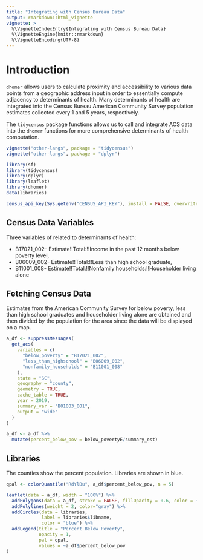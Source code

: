 ```yaml
---
title: "Integrating with Census Bureau Data"
output: rmarkdown::html_vignette
vignette: >
  %\VignetteIndexEntry{Integrating with Census Bureau Data}
  %\VignetteEngine{knitr::rmarkdown}
  %\VignetteEncoding{UTF-8}
---
```

# Introduction


`dhomer` allows users to calculate proximity and accessibility to various data points from a geographic address input in order to essentially
compute adjacency to determinants of health. Many determinants of health are integrated into the Census Bureau American Community Survey
population estimates collected every 1 and 5 years, respectively.


The `tidycensus` package functions allows us to call and integrate ACS data into the
`dhomer` functions for more comprehensive determinants of health computation.

```r


vignette("other-langs", package = "tidycensus")
vignette("other-langs", package = "dplyr")

```



```r
library(sf)
library(tidycensus)
library(dplyr)
library(leaflet)
library(dhomer)
data(libraries)

census_api_key(Sys.getenv("CENSUS_API_KEY"), install = FALSE, overwrite = FALSE)
```

## Census Data Variables

Three variables of related to determinants of health: 

* B17021_002- Estimate!!Total:!!Income in the past 12 months below poverty level, 
* B06009_002- Estimate!!Total:!!Less than high school graduate, 
* B11001_008- Estimate!!Total:!!Nonfamily households:!!Householder living alone


## Fetching Census Data

Estimates from the American Community Survey for below poverty, less than high school graduates and householder living alone are obtained and then divided by the population for the area since the data will be displayed on a map.

```r
a_df <- suppressMessages(
  get_acs(
    variables = c(
      "below_poverty" = "B17021_002",
      "less_than_highschool" = "B06009_002",
      "nonfamily_households" = "B11001_008"
    ),
    state = "SC",
    geography = "county",
    geometry = TRUE,
    cache_table = TRUE,
    year = 2019,
    summary_var = "B01003_001",
    output = "wide"
  )
)

a_df <- a_df %>% 
  mutate(percent_below_pov = below_povertyE/summary_est)
```

## Libraries

The counties show the percent population.  Libraries are shown in blue.

```r
qpal <- colorQuantile("RdYlBu", a_df$percent_below_pov, n = 5)

leaflet(data = a_df, width = "100%") %>% 
  addPolygons(data = a_df, stroke = FALSE, fillOpacity = 0.6, color = ~qpal(percent_below_pov)) %>% 
  addPolylines(weight = 2, color="gray") %>% 
  addCircles(data = libraries, 
             label = libraries$libname, 
             color = "blue") %>% 
  addLegend(title = "Percent Below Poverty",
            opacity = 1,
            pal = qpal, 
            values = ~a_df$percent_below_pov
) 
```




